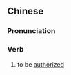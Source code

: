 ==Chinese==
{{zh-forms|s=受权}}

===Pronunciation===
{{zh-pron
|m=shòuquán
|c=sau6 kyun4
|mn=qz:siǔ-koân/xm,zz:siū-koân
|cat=v
}}

===Verb===
{{zh-verb}}

# to be [[authorized]]